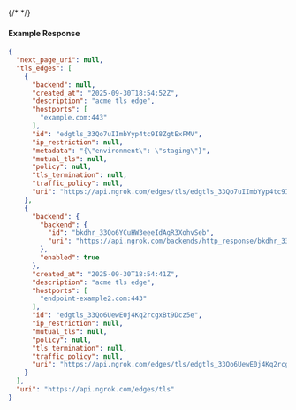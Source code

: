 {/* <!-- Code generated for API Clients. DO NOT EDIT. --> */}

#### Example Response
```json
{
  "next_page_uri": null,
  "tls_edges": [
    {
      "backend": null,
      "created_at": "2025-09-30T18:54:52Z",
      "description": "acme tls edge",
      "hostports": [
        "example.com:443"
      ],
      "id": "edgtls_33Qo7uIImbYyp4tc9I8ZgtExFMV",
      "ip_restriction": null,
      "metadata": "{\"environment\": \"staging\"}",
      "mutual_tls": null,
      "policy": null,
      "tls_termination": null,
      "traffic_policy": null,
      "uri": "https://api.ngrok.com/edges/tls/edgtls_33Qo7uIImbYyp4tc9I8ZgtExFMV"
    },
    {
      "backend": {
        "backend": {
          "id": "bkdhr_33Qo6YCuHW3eeeIdAgR3XohvSeb",
          "uri": "https://api.ngrok.com/backends/http_response/bkdhr_33Qo6YCuHW3eeeIdAgR3XohvSeb"
        },
        "enabled": true
      },
      "created_at": "2025-09-30T18:54:41Z",
      "description": "acme tls edge",
      "hostports": [
        "endpoint-example2.com:443"
      ],
      "id": "edgtls_33Qo6UewE0j4Kq2rcgxBt9Dcz5e",
      "ip_restriction": null,
      "mutual_tls": null,
      "policy": null,
      "tls_termination": null,
      "traffic_policy": null,
      "uri": "https://api.ngrok.com/edges/tls/edgtls_33Qo6UewE0j4Kq2rcgxBt9Dcz5e"
    }
  ],
  "uri": "https://api.ngrok.com/edges/tls"
}

```